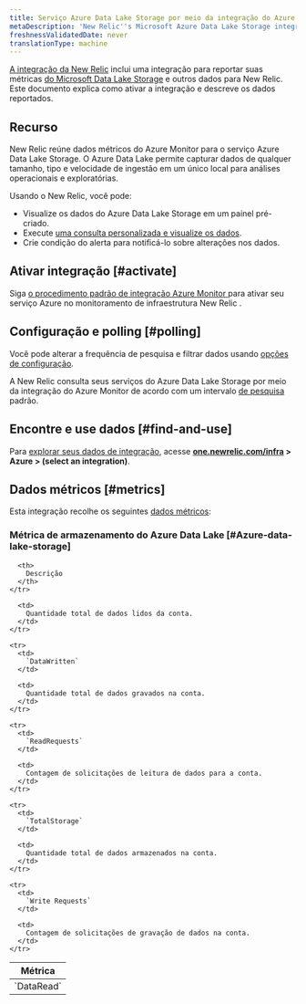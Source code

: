 ```yaml
---
title: Serviço Azure Data Lake Storage por meio da integração do Azure Monitor
metaDescription: 'New Relic''s Microsoft Azure Data Lake Storage integration: what data it reports and how to enable it.'
freshnessValidatedDate: never
translationType: machine
---
```


[A integração da New Relic](/docs/infrastructure/integrations-getting-started/getting-started/introduction-infrastructure-integrations) inclui uma integração para reportar suas métricas [do Microsoft Data Lake Storage](https://learn.microsoft.com/en-us/azure/data-lake-store) e outros dados para New Relic. Este documento explica como ativar a integração e descreve os dados reportados.

## Recurso

New Relic reúne dados métricos do Azure Monitor para o serviço Azure Data Lake Storage. O Azure Data Lake permite capturar dados de qualquer tamanho, tipo e velocidade de ingestão em um único local para análises operacionais e exploratórias.

Usando o New Relic, você pode:

* Visualize os dados do Azure Data Lake Storage em um painel pré-criado.
* Execute [uma consulta personalizada e visualize os dados](/docs/infrastructure/integrations-getting-started/getting-started/use-integration-data-new-relic-insights).
* Crie condição do alerta para notificá-lo sobre alterações nos dados.

## Ativar integração [#activate]

Siga [o procedimento padrão de integração Azure Monitor ](/docs/infrastructure/microsoft-azure-integrations/azure-integrations-list/azure-monitor)para ativar seu serviço Azure no monitoramento de infraestrutura New Relic .

## Configuração e polling [#polling]

Você pode alterar a frequência de pesquisa e filtrar dados usando [opções de configuração](/docs/infrastructure/microsoft-azure-integrations/azure-integrations-list/azure-monitor/#settings).

A New Relic consulta seus serviços do Azure Data Lake Storage por meio da integração do Azure Monitor de acordo com um intervalo [de pesquisa](/docs/infrastructure/microsoft-azure-integrations/azure-integrations-list/azure-monitor/#settings) padrão.

## Encontre e use dados [#find-and-use]

Para [explorar seus dados de integração](/docs/infrastructure/integrations/find-use-infrastructure-integration-data), acesse <DNT>**[one.newrelic.com/infra](https://one.newrelic.com/infra) > Azure > (select an integration)**</DNT>.

## Dados métricos [#metrics]

Esta integração recolhe os seguintes [dados métricos](/docs/infrastructure/integrations-getting-started/getting-started/understand-integration-data-data-types#metric):

### Métrica de armazenamento do Azure Data Lake [#Azure-data-lake-storage]

<table>
  <thead>
    <tr>
      <th style={{ width: "300px" }}>
        Métrica
      </th>

      <th>
        Descrição
      </th>
    </tr>
  </thead>

  <tbody>
    <tr>
      <td>
        `DataRead`
      </td>

      <td>
        Quantidade total de dados lidos da conta.
      </td>
    </tr>

    <tr>
      <td>
        `DataWritten`
      </td>

      <td>
        Quantidade total de dados gravados na conta.
      </td>
    </tr>

    <tr>
      <td>
        `ReadRequests`
      </td>

      <td>
        Contagem de solicitações de leitura de dados para a conta.
      </td>
    </tr>

    <tr>
      <td>
        `TotalStorage`
      </td>

      <td>
        Quantidade total de dados armazenados na conta.
      </td>
    </tr>

    <tr>
      <td>
        `Write Requests`
      </td>

      <td>
        Contagem de solicitações de gravação de dados na conta.
      </td>
    </tr>
  </tbody>
</table>
